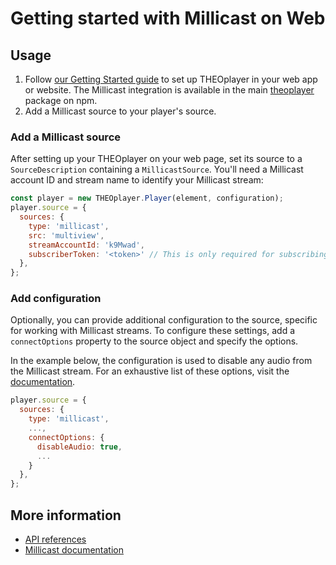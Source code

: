 # Getting started with Millicast on Web


<Intro />

## Usage

1. Follow [our Getting Started guide](../../../getting-started/01-sdks/01-web/00-getting-started.mdx)
   to set up THEOplayer in your web app or website.
   The Millicast integration is available in the main [theoplayer](https://www.npmjs.com/package/theoplayer) package on npm.
2. Add a Millicast source to your player's source.

### Add a Millicast source

After setting up your THEOplayer on your web page, set its source to a `SourceDescription` containing a `MillicastSource`.
You'll need a Millicast account ID and stream name to identify your Millicast stream:

```javascript
const player = new THEOplayer.Player(element, configuration);
player.source = {
  sources: {
    type: 'millicast',
    src: 'multiview',
    streamAccountId: 'k9Mwad',
    subscriberToken: '<token>' // This is only required for subscribing to secure streams and should be omitted otherwise.
  },
};
```

### Add configuration

Optionally, you can provide additional configuration to the source, specific for working with Millicast streams. To
configure these settings, add a `connectOptions` property to the source object and specify the options.

In the example below, the configuration is used to disable any audio from the Millicast stream.
For an exhaustive list of these options, visit the
[documentation](https://millicast.github.io/millicast-sdk/View.html#connect).

```javascript
player.source = {
  sources: {
    type: 'millicast',
    ...,
    connectOptions: {
      disableAudio: true,
      ...
    }
  },
};
```

## More information

- [API references](pathname:///theoplayer/v8/api-reference/web/interfaces/MillicastSource.html)
- [Millicast documentation](https://docs.dolby.io/streaming-apis/docs/)
